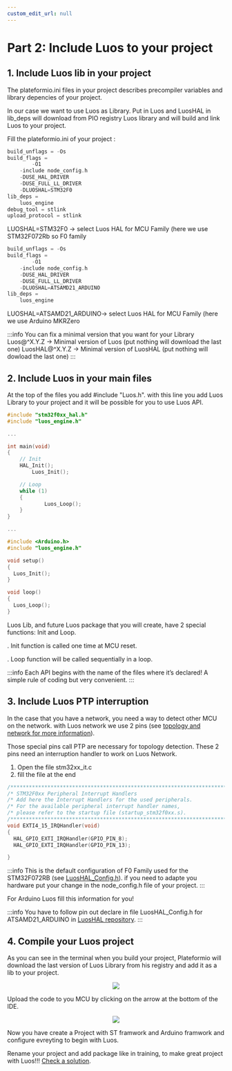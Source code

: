 ```yaml
---
custom_edit_url: null
---
```



# Part 2: Include Luos to your project

## 1. Include Luos lib in your project

The plateformio.ini files in your project describes precompiler variables and library depencies of your project.

In our case we want to use Luos as Library. Put in Luos and LuosHAL in lib_deps will download from PIO registry Luos library and will build and link Luos to your project.

Fill the plateformio.ini of your project :

<Tabs>
<TabItem value="ST" label="ST">

```c
build_unflags = -Os
build_flags =
		-O1
    -include node_config.h
    -DUSE_HAL_DRIVER
    -DUSE_FULL_LL_DRIVER
    -DLUOSHAL=STM32F0
lib_deps =
    luos_engine
debug_tool = stlink
upload_protocol = stlink
```

LUOSHAL=STM32F0 → select Luos HAL for MCU Family (here we use STM32F072Rb so F0 family

</TabItem>
<TabItem value="Arduino" label="Arduino">

```c
build_unflags = -Os
build_flags =
		-O1
    -include node_config.h
    -DUSE_HAL_DRIVER
    -DUSE_FULL_LL_DRIVER
    -DLUOSHAL=ATSAMD21_ARDUINO
lib_deps =
    luos_engine
```

LUOSHAL=ATSAMD21_ARDUINO→ select Luos HAL for MCU Family (here we use Arduino MKRZero

</TabItem>
</Tabs>

:::info
You can fix a minimal version that you want for your Library
Luos@^X.Y.Z → Minimal version of Luos (put nothing will download the last one)
LuosHAL@^X.Y.Z → Minimal version of LuosHAL (put nothing will dowload the last one)
:::

## 2. Include Luos in your main files

At the top of the files you add #include "Luos.h". with this line you add Luos Library to your project and it will be possible for you to use Luos API.

<Tabs>
<TabItem value="ST" label="ST">

```c
#include "stm32f0xx_hal.h"
#include "luos_engine.h"

...

int main(void)
{
    // Init
    HAL_Init();
		Luos_Init();

    // Loop
    while (1)
    {
			Luos_Loop();
    }
}

...
```

</TabItem>
<TabItem value="Arduino" label="Arduino">

```c
#include <Arduino.h>
#include "luos_engine.h"

void setup()
{
  Luos_Init();
}

void loop()
{
  Luos_Loop();
}
```

</TabItem>
</Tabs>

Luos Lib, and future Luos package that you will create, have 2 special functions: Init and Loop.

. Init function is called one time at MCU reset.

. Loop function will be called sequentially in a loop.

:::info
Each API begins with the name of the files where it’s declared! A simple rule of coding but very convenient.
:::

## 3. Include Luos PTP interruption

In the case that you have a network, you need a way to detect other MCU on the network. with Luos network we use 2 pins (see [topology and network for more information](/docs/luos-technology/node/topology)).

Those special pins call PTP are necessary for topology detection. These 2 pins need an interruption handler to work on Luos Network.

<Tabs>
<TabItem value="ST" label="ST">

1. Open the file stm32xx_it.c
2. fill the file at the end

```c
/******************************************************************************/
/* STM32F0xx Peripheral Interrupt Handlers                                    */
/* Add here the Interrupt Handlers for the used peripherals.                  */
/* For the available peripheral interrupt handler names,                      */
/* please refer to the startup file (startup_stm32f0xx.s).                    */
/******************************************************************************/
void EXTI4_15_IRQHandler(void)
{
  HAL_GPIO_EXTI_IRQHandler(GPIO_PIN_8);
  HAL_GPIO_EXTI_IRQHandler(GPIO_PIN_13);

}
```

:::info
This is the default configuration of F0 Family used for the STM32F072RB (see [LuosHAL_Config.h](https://github.com/Luos-io/LuosHAL)). if you need to adapte you hardware put your change in the node_config.h file of your project.
:::

</TabItem>
<TabItem value="Arduino" label="Arduino">
For Arduino Luos fill this information for you!

:::info
You have to follow pin out declare in file LuosHAL_Config.h for ATSAMD21_ARDUINO in [LuosHAL repository](https://github.com/Luos-io/LuosHAL).
:::

</TabItem>
</Tabs>

## 4. Compile your Luos project

As you can see in the terminal when you build your project, Plateformio will download the last version of Luos Library from his registry and add it as a lib to your project.

<div align="center">
  <Image src="/img/tutorials/pio/pio-2-1.png" />
</div>

Upload the code to you MCU by clicking on the arrow at the bottom of the IDE.

<div align="center">
  <Image src="/img/tutorials/pio/pio-2-2.png" />
</div>

Now you have create a Project with ST framwork and Arduino framwork and configure evreyting to begin with Luos.

Rename your project and add package like in training, to make great project with Luos!!! [Check a solution](https://github.com/Luos-io/Mooc/tree/main/Basic_Project).
